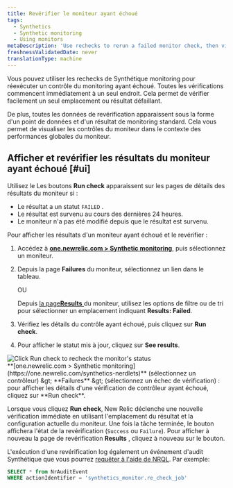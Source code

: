 ```yaml
---
title: Revérifier le moniteur ayant échoué
tags:
  - Synthetics
  - Synthetic monitoring
  - Using monitors
metaDescription: 'Use rechecks to rerun a failed monitor check, then view the status and details on the Results page.'
freshnessValidatedDate: never
translationType: machine
---
```


Vous pouvez utiliser les rechecks de Synthétique monitoring pour réexécuter un contrôle du monitoring ayant échoué. Toutes les vérifications commencent immédiatement à un seul endroit. Cela permet de vérifier facilement un seul emplacement ou résultat défaillant.

De plus, toutes les données de revérification apparaissent sous la forme d&apos;un point de données et d&apos;un résultat de monitoring standard. Cela vous permet de visualiser les contrôles du moniteur dans le contexte des performances globales du moniteur.

## Afficher et revérifier les résultats du moniteur ayant échoué [#ui]

Utilisez le <Icon name="fe-rotate-cw" /> Les boutons <DNT>**Run check**</DNT> apparaissent sur les pages de détails des résultats du moniteur si :

* Le résultat a un statut `FAILED` .
* Le résultat est survenu au cours des dernières 24 heures.
* Le moniteur n&apos;a pas été modifié depuis que le résultat est survenu.

Pour afficher les résultats d&apos;un moniteur ayant échoué et le revérifier :

1. Accédez à <DNT>**[one.newrelic.com &gt; Synthetic monitoring](https://one.newrelic.com/synthetics-nerdlets)**</DNT>, puis sélectionnez un moniteur.

2. Depuis la page <DNT>**Failures**</DNT> du moniteur, sélectionnez un lien dans le tableau.

   OU

   Depuis [la page<DNT>**Results**</DNT> ](/docs/synthetics/new-relic-synthetics/using-monitors/view-monitor-results)du moniteur, utilisez les options de filtre ou de tri pour sélectionner un emplacement indiquant <DNT>**Results: Failed**</DNT>.

3. Vérifiez les détails du contrôle ayant échoué, puis cliquez sur <Icon name="fe-rotate-cw" /> <DNT>**Run check**</DNT>.

4. Pour afficher le statut mis à jour, cliquez sur <DNT>**See results**</DNT>.

<img title="Click Run check to recheck the monitor's status" alt="Click Run check to recheck the monitor's status" src="/images/synthetic_screenshot-full_recheck-run-failure.webp" />

<figcaption>
  <DNT>**[one.newrelic.com &gt; Synthetic monitoring](https://one.newrelic.com/synthetics-nerdlets)**</DNT> (sélectionnez un contrôleur) &amp;gt; <DNT>**Failures**</DNT> &amp;gt; (sélectionnez un échec de vérification) : pour afficher les détails d&apos;une vérification de contrôleur ayant échoué, cliquez sur <Icon name="fe-rotate-cw" /> <DNT>**Run check**</DNT>.
</figcaption>

Lorsque vous cliquez <Icon name="fe-rotate-cw" /> <DNT>**Run check**</DNT>, New Relic déclenche une nouvelle vérification immédiate en utilisant l&apos;emplacement du résultat et la configuration actuelle du moniteur. Une fois la tâche terminée, le bouton affichera l&apos;état de la revérification (`Success` ou `Failure`). Pour afficher à nouveau la page de revérification <DNT>**Results**</DNT> , cliquez à nouveau sur le bouton.

L&apos;exécution d&apos;une revérification log également un événement d&apos;audit Synthétique que vous pourrez [requêter à l&apos;aide de NRQL](/docs/query-your-data/nrql-new-relic-query-language/nrql-query-tutorials/query-infrastructure-dimensional-metrics-nrql). Par exemple:

```sql
SELECT * from NrAuditEvent 
WHERE actionIdentifier = 'synthetics_monitor.re_check_job'
```